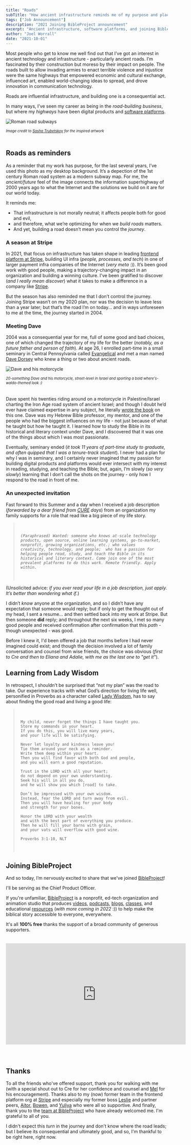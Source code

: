 ```yaml
---
title: "Roads"
subTitle: "How ancient infrastructure reminds me of my purpose and place on the journey"
tags: ["Job Announcement"]
description: "2021 Joining BibleProject announcement"
excerpt: "Ancient infrastructure, software platforms, and joining BibleProject."
author: "Joel Worrall"
date: "2021-10-01"
---
```


Most people who get to know me well find out that I’ve got an interest in ancient technology and infrastructure - particularly ancient roads. I’m fascinated by their construction but moreso by their impact on people. The roads built to allow invading armies to enact terrible violence and injustice were the same highways that empowered economic and cultural exchange, influenced art, enabled world-changing ideas to spread, and drove innovation in communication technology.

Roads are influential infrastructure, and building one is a consequential act.

In many ways, I’ve seen my career as being in the _road-building business_, but where my _highways_ have been digital products and [software platforms](https://breadcrumb.vc/the-platform-matrix-all-platforms-are-not-created-equal-f8c8b5100858).

![Roman road subways](./roman_roads_original.png)

<figcaption style="padding-bottom:20px;font-size:0.8em">
  <em>
    Image credit to <a href="https://sashamaps.net/">Sasha Trubetskoy</a> for
    the inspired artwork
  </em>
</figcaption>

## Roads as reminders

As a reminder that my work has purpose, for the last several years, I’ve used this photo as my desktop background. It’s a depection of the 1st century Roman road system as a modern subway map. For me, the _ancient/future_ feel of the image connects the information superhighway of 2000 years ago to what the Internet and the solutions we build on it are for our world today.

It reminds me:

- That infrastructure is not morally neutral; it affects people both for good and evil,
- and therefore, what we’re optimizing for when we _build roads_ matters.
- And yet, building a road doesn’t mean you control the _journey_.

### A season at Stripe

In 2021, that focus on infrastructure has taken shape in leading [frontend platform at Stripe](https://dashboard.stripe.com), building UI infra (_people, processes, and tech_) in one of larger payment infra companies of the Internet (_very meta_ :)). It’s been good work with good people, making a trajectory-changing impact in an organization and building a winning culture. I've been gratified to discover (_and I really mean discover_) what it takes to make a difference in a company like [Stripe](https://news.crunchbase.com/news/under-the-hood-a-closer-look-at-stripe-the-most-highly-valued-venture-backed-private-company-in-the-us/).

But the season has also reminded me that I don’t control the journey. Joining Stripe wasn’t on my 2020 plan, nor was the decision to leave less than a year later; but that’s the road I’m on today... and in ways unforeseen to me at the time, the journey started in 2004.

### Meeting Dave

2004 was a consequential year for me, full of some good and bad choices, one of which changed the trajectory of my life for the better (_notably, as a future father and person of faith_). At age 26, I enrolled part-time in a small seminary in Central Pennsylvania called [Evangelical](https://evangelical.edu/) and met a man named [Dave Dorsey](http://dorseymoba.org/) who knew a thing or two about ancient roads.

![Dave and his motorcycle](./dave_waldo-shirt_motorcycle.jpg)

<figcaption style="padding-bottom:20px;font-size:0.8em">
  <em>
    20-something Dave and his motorcycle, street-level in Israel and sporting a
    bold where's-waldo-themed look :)
  </em>
</figcaption>

Dave spent _his_ twenties riding around on a motorcycle in Palestine/Israel charting the Iron Age road system of ancient Israel; and though I doubt he’d ever have claimed expertise in any subject, he literally [wrote the book](https://www.amazon.com/Highways-Ancient-Library-Biblical-Archaeology/dp/0801838983) on this one. Dave was my Hebrew Bible professor, my mentor, and one of the people who had the biggest influences on my life - not just because of what he taught but how he taught it. I learned how to study the Bible in its historical and literary context under Dave, and I discovered that it was one of the things about which I was most passionate.

Eventually, seminary ended (_it took 11 years of part-time study to graduate, and often quipped that I was a tenure-track student_). I never had a plan for why I was in seminary, and I certainly never imagined that my passion for building digital products and platforms would ever intersect with my interest in reading, studying, and teaching the Bible; but, again, I’m slowly (_so very slowly_) learning that I don’t call the shots on the journey - only how I respond to the road in front of me.

### An unexpected invitation

Fast forward to this Summer and a day when I received a job description (_forwarded by a dear friend from [CURE](https://cure.org) days_) from an organization my family supports for a role that read like a big piece of my life story.

<blockquote style="padding: 20px;font-style:italic">
    
    (Paraphrased) Wanted: someone who knows at-scale technology products, open source, online learning systems, go-to-market, nonprofit, growing organizations, etc.; who values creativity, technology, and people;  who has a passion for helping people read, study, and teach the Bible in its historical and literary context. Come join one of the most prevalent platforms to do this work. Remote friendly. Apply within.

</blockquote>

(Unsolicited advice: _if you ever read your life in a job description, just apply. It’s better than wondering what if_.)

I didn’t _know_ anyone at the organization, and so I didn’t have any expectation that someone would reply; but if only to get the thought out of my head, I sent a resume... and then settled back into my work at Stripe. But then someone **did** reply; and throughout the next six weeks, I met so many good people and received confirmation after confirmation that this _path_ - though unexpected - was good.

Before I knew it, I'd been offered a job that months before I had never imagined could exist; and though the decision involved a lot of family conversation and counsel from wise friends, the choice was obvious (_first to Cre and then to Eliana and Adalie, with me as the last one to "get it"_).

## Learning from Lady Wisdom

In retrospect, I shouldn’t be surprised that “not my plan” was the road to take. Our experience tracks with what God’s direction for living life well, personified in Proverbs as a character called [Lady Wisdom](https://bibleproject.com/explore/video/wisdom-proverbs/), has to say about finding the good road and living a good life:

<blockquote style="padding: 20px">

    My child, never forget the things I have taught you.
    Store my commands in your heart.
    If you do this, you will live many years,
    and your life will be satisfying.

    Never let loyalty and kindness leave you!
    Tie them around your neck as a reminder.
    Write them deep within your heart.
    Then you will find favor with both God and people,
    and you will earn a good reputation.

    Trust in the LORD with all your heart;
    do not depend on your own understanding.
    Seek his will in all you do,
    and he will show you which [road] to take.

    Don’t be impressed with your own wisdom.
    Instead, fear the LORD and turn away from evil.
    Then you will have healing for your body
    and strength for your bones.

    Honor the LORD with your wealth
    and with the best part of everything you produce.
    Then he will fill your barns with grain,
    and your vats will overflow with good wine.

    Proverbs 3:1-10, NLT

</blockquote>

## Joining BibleProject

And so today, I’m nervously excited to share that we've joined [BibleProject](https://bibleproject.com/about)!

I'll be serving as the Chief Product Officer.

If you're unfamiliar, [BibleProject](https://bibleproject.com/about/) is a nonprofit, ed-tech organization and animation studio that produces [videos](https://bibleproject.com/all-videos/), [podcasts](https://bibleproject.com/podcasts/), [blogs](https://bibleproject.com/blog/), [classes](https://bibleproject.com/classroom/), and educational [resources](https://bibleproject.com/other-resources/) (_with more coming in 2022_ :)) to help make the biblical story accessible to everyone, everywhere.

It's all **100% free** thanks the support of a broad community of generous supporters.

<iframe
  width="560"
  height="315"
  src="https://www.youtube.com/embed/vFwNZNyDu9k"
  title="YouTube video player"
  frameborder="0"
  allow="accelerometer; autoplay; clipboard-write; encrypted-media; gyroscope; picture-in-picture"
  allowfullscreen
  style="margin-bottom: 40px;margin-top: 20px"
></iframe>

## Thanks

To all the friends who've offered support, thank you for walking with me (with a special shout out to Cre for her confidence and counsel and [Mel](https://www.linkedin.com/in/mel-norbeck-6271642/) for his encouragement). Thanks also to my (now) former team in the frontend platform org at [Stripe](https://dashboard.stripe.com) and especially my former boss [Leslie](https://www.linkedin.com/in/lesliegriffinrobertson/) and partner peers, [Aitor](https://www.linkedin.com/in/aitorciki/), [Bowen](https://www.linkedin.com/in/bowenpan/), and [Yuliya](https://www.linkedin.com/in/yuliyagorlovetsky/) who were all so supportive. And finally, thank you to the [team at BibleProject](https://bibleproject.com/team) who have already welcomed me. I'm grateful to all of you.

I didn't expect this _turn_ in the journey and don't know where the road leads; but I believe its consequential and ultimately good, and so, I'm thankful to be right here, right now.
